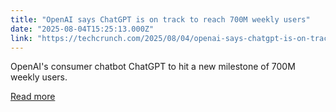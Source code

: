 ```yaml
---
title: "OpenAI says ChatGPT is on track to reach 700M weekly users"
date: "2025-08-04T15:25:13.000Z"
link: "https://techcrunch.com/2025/08/04/openai-says-chatgpt-is-on-track-to-reach-700m-weekly-users/"
---
```


OpenAI's consumer chatbot ChatGPT to hit a new milestone of 700M weekly users.

[Read more](https://techcrunch.com/2025/08/04/openai-says-chatgpt-is-on-track-to-reach-700m-weekly-users/)
